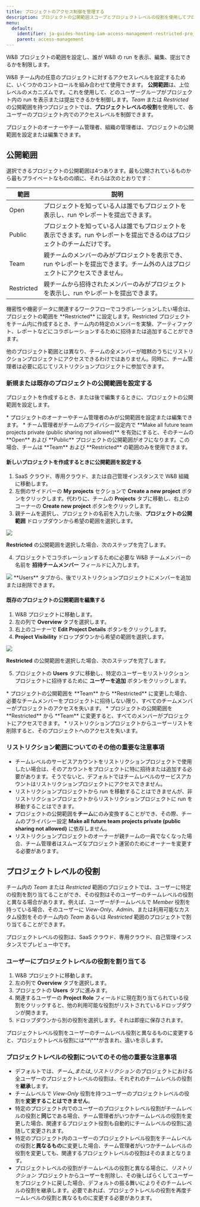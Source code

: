 ---
title: プロジェクトのアクセス制御を管理する
description: プロジェクトの公開範囲スコープとプロジェクトレベルの役割を使用してプロジェクトのアクセスを管理する
menu:
  default:
    identifier: ja-guides-hosting-iam-access-management-restricted-projects
    parent: access-management
---

W&B プロジェクトの範囲を設定し、誰が W&B の run を表示、編集、提出できるかを制限します。

W&B チーム内の任意のプロジェクトに対するアクセスレベルを設定するために、いくつかのコントロールを組み合わせて使用できます。 **公開範囲**は、上位レベルのメカニズムです。これを使用して、どのユーザーグループがプロジェクト内の run を表示または提出できるかを制御します。_Team_ または _Restricted_ の公開範囲を持つプロジェクトでは、**プロジェクトレベルの役割**を使用して、各ユーザーのプロジェクト内でのアクセスレベルを制御できます。

<Note>
プロジェクトのオーナーやチーム管理者、組織の管理者は、プロジェクトの公開範囲を設定または編集できます。
</Note>

## 公開範囲

選択できるプロジェクトの公開範囲は4つあります。最も公開されているものから最もプライベートなものの順に、それらは次のとおりです：

| 範囲 | 説明 | 
| ----- | ----- |
| Open | プロジェクトを知っている人は誰でもプロジェクトを表示し、run やレポートを提出できます。|
| Public | プロジェクトを知っている人は誰でもプロジェクトを表示できます。run やレポートを提出できるのはプロジェクトのチームだけです。|
| Team | 親チームのメンバーのみがプロジェクトを表示でき、run やレポートを提出できます。チーム外の人はプロジェクトにアクセスできません。|
| Restricted | 親チームから招待されたメンバーのみがプロジェクトを表示し、run やレポートを提出できます。|

<Note>
機密性や機密データに関連するワークフローでコラボレーションしたい場合は、プロジェクトの範囲を **Restricted** に設定します。Restricted プロジェクトをチーム内に作成するとき、チーム内の特定のメンバーを実験、アーティファクト、レポートなどにコラボレーションするために招待または追加することができます。

他のプロジェクト範囲とは異なり、チームの全メンバーが暗黙のうちにリストリクションプロジェクトにアクセスできるわけではありません。同時に、チーム管理者は必要に応じてリストリクションプロジェクトに参加できます。
</Note>

### 新規または既存のプロジェクトの公開範囲を設定する

プロジェクトを作成するとき、または後で編集するときに、プロジェクトの公開範囲を設定します。

<Note>
* プロジェクトのオーナーやチーム管理者のみが公開範囲を設定または編集できます。
* チーム管理者がチームのプライバシー設定内で **Make all future team projects private (public sharing not allowed)** を有効にすると、そのチームの **Open** および **Public** プロジェクトの公開範囲がオフになります。この場合、チームは **Team** および **Restricted** の範囲のみを使用できます。
</Note>

#### 新しいプロジェクトを作成するときに公開範囲を設定する

1. SaaS クラウド、専用クラウド、または自己管理インスタンスで W&B 組織に移動します。
2. 左側のサイドバーの **My projects** セクションで **Create a new project** ボタンをクリックします。代わりに、チームの **Projects** タブに移動し、右上のコーナーの **Create new project** ボタンをクリックします。
3. 親チームを選択し、プロジェクトの名前を入力した後、**プロジェクトの公開範囲** ドロップダウンから希望の範囲を選択します。
<Frame>
    <img src="/images/hosting/restricted_project_add_new.gif"  />
</Frame>

**Restricted** の公開範囲を選択した場合、次のステップを完了します。

4. プロジェクトでコラボレーションするために必要な W&B チームメンバーの名前を **招待チームメンバー** フィールドに入力します。
<Frame>
    <img src="/images/hosting/restricted_project_2.png"  />
</Frame>

<Note>
**Users** タブから、後でリストリクションプロジェクトにメンバーを追加または削除できます。
</Note>

#### 既存のプロジェクトの公開範囲を編集する

1. W&B プロジェクトに移動します。
2. 左の列で **Overview** タブを選択します。
3. 右上のコーナーで **Edit Project Details** ボタンをクリックします。  
4. **Project Visibility** ドロップダウンから希望の範囲を選択します。
<Frame>
    <img src="/images/hosting/restricted_project_edit.gif"  />
</Frame>

**Restricted** の公開範囲を選択した場合、次のステップを完了します。

5. プロジェクトの **Users** タブに移動し、特定のユーザーをリストリクションプロジェクトに招待するために **ユーザーを追加** ボタンをクリックします。

<Warning>
* プロジェクトの公開範囲を **Team** から **Restricted** に変更した場合、必要なチームメンバーをプロジェクトに招待しない限り、すべてのチームメンバーがプロジェクトのアクセスを失います。
* プロジェクトの公開範囲を **Restricted** から **Team** に変更すると、すべてのメンバーがプロジェクトにアクセスできます。
* リストリクションプロジェクトからユーザーリストを削除すると、そのプロジェクトへのアクセスを失います。
</Warning>

### リストリクション範囲についてのその他の重要な注意事項

* チームレベルのサービスアカウントをリストリクションプロジェクトで使用したい場合は、そのアカウントをプロジェクトに特に招待または追加する必要があります。そうでないと、デフォルトではチームレベルのサービスアカウントはリストリクションプロジェクトにアクセスできません。
* リストリクションプロジェクトから run を移動することはできませんが、非リストリクションプロジェクトからリストリクションプロジェクトに run を移動することはできます。
* プロジェクトの公開範囲を**チーム**にのみ変換することができ、その際、チームのプライバシー設定 **Make all future team projects private (public sharing not allowed)** に依存しません。
* リストリクションプロジェクトのオーナーが親チームの一員でなくなった場合、チーム管理者はスムーズなプロジェクト運営のためにオーナーを変更する必要があります。

## プロジェクトレベルの役割

チーム内の _Team_ または _Restricted_ 範囲のプロジェクトでは、ユーザーに特定の役割を割り当てることができ、その役割はそのユーザーのチームレベルの役割と異なる場合があります。例えば、ユーザーがチームレベルで _Member_ 役割を持っている場合、そのユーザーに _View-Only_、_Admin_、または利用可能なカスタム役割をそのチーム内の _Team_ あるいは _Restricted_ 範囲のプロジェクトで割り当てることができます。

<Note>
プロジェクトレベルの役割は、SaaS クラウド、専用クラウド、自己管理インスタンスでプレビュー中です。
</Note>

### ユーザーにプロジェクトレベルの役割を割り当てる

1. W&B プロジェクトに移動します。
2. 左の列で **Overview** タブを選択します。
3. プロジェクトの **Users** タブに進みます。
4. 関連するユーザーの **Project Role** フィールドに現在割り当てられている役割をクリックすると、他の利用可能な役割がリストされているドロップダウンが開きます。
5. ドロップダウンから別の役割を選択します。それは即座に保存されます。

<Note>
プロジェクトレベル役割をユーザーのチームレベル役割と異なるものに変更すると、プロジェクトレベル役割には**\***が含まれ、違いを示します。
</Note>

### プロジェクトレベルの役割についてのその他の重要な注意事項

* デフォルトでは、_チーム_または_リストリクション_ のプロジェクトにおける全ユーザーのプロジェクトレベルの役割は、それぞれのチームレベルの役割を**継承**します。
* チームレベルで _View-Only_ 役割を持つユーザーのプロジェクトレベルの役割を**変更することはできません**。
* 特定のプロジェクト内でのユーザーのプロジェクトレベル役割がチームレベルの役割と**同じ**である場合、チーム管理者がいつかチームレベルの役割を変更した場合、関連するプロジェクト役割も自動的にチームレベルの役割に追随して変更されます。
* 特定のプロジェクト内のユーザーのプロジェクトレベル役割をチームレベルの役割と**異なるもの**に変更した場合、チーム管理者がいつかチームレベルの役割を変更しても、関連するプロジェクトレベルの役割はそのままとなります。
* プロジェクトレベルの役割がチームレベルの役割と異なる場合に、_リストリクション_ プロジェクトからユーザーを削除し、その後しばらくしてユーザーをプロジェクトに戻した場合、デフォルトの振る舞いによりそのチームレベルの役割を継承します。必要であれば、プロジェクトレベルの役割を再度チームレベルの役割と異なるものに変更する必要があります。